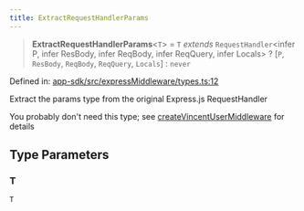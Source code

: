 ```yaml
---
title: ExtractRequestHandlerParams
---
```


> **ExtractRequestHandlerParams**\<`T`\> = `T` *extends* `RequestHandler`\<infer P, infer ResBody, infer ReqBody, infer ReqQuery, infer Locals\> ? \[`P`, `ResBody`, `ReqBody`, `ReqQuery`, `Locals`\] : `never`

Defined in: [app-sdk/src/expressMiddleware/types.ts:12](https://github.com/LIT-Protocol/Vincent/blob/5462864f5b471985671134e594d93faefcbfeb7e/packages/libs/app-sdk/src/expressMiddleware/types.ts#L12)

Extract the params type from the original Express.js RequestHandler

You probably don't need this type; see [createVincentUserMiddleware](/api-reference/app-sdk/expressMiddleware/functions/createVincentUserMiddleware) for details

## Type Parameters

### T

`T`
